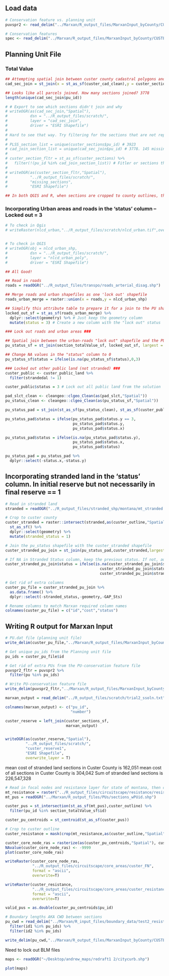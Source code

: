 

## Load data
```r

# Conservation feature vs. planning unit
puvspr2 <- read_delim("../Marxan/R_output_files/MarxanInput_byCounty/CUSTER/puvspr2.dat",delim = " ")

# Conservation features
spec <- read_delim("../Marxan/R_output_files/MarxanInput_byCounty/CUSTER/spec.dat", delim = " ")

```


## Planning Unit File
### Total Value
```r


## Attempting spatial join between custer county cadastral polygons and custer section polygons
cad_sec_join = st_join(x = st_as_sf(custer_cad_clean),y = custer_sections_sf, largest = T)

## Looks like all parcels joined. How many sections joined? 3778
length(unique(cad_sec_join$pu_id))

# # Export to see which sections didn't join and why
# writeOGR(as(cad_sec_join,"Spatial"),
#          dsn = "../R_output_files/scratch/",
#          layer = "cad_sec_join",
#          driver = "ESRI Shapefile")
# 
# Hard to see that way. Try filtering for the sections that are not represented in the original section file
# 
# PLSS_section_list = unique(custer_sections$pu_id) # 3923
# cad_join_section_list = unique(cad_sec_join$pu_id) # 3778. 145 missing
# 
# custer_section_fltr = st_as_sf(custer_sections) %>% 
#   filter(!(pu_id %in% cad_join_section_list)) # Fitler or sections that don't overlap 145
# 
# writeOGR(as(custer_section_fltr,"Spatial"),
#          "../R_output_files/scratch/",
#          "missing_sections",
#          "ESRI Shapefile")

## In both QGIS and R, when sections are cropped to county outlines, the programs keep the borders of some sections that are primarily in adjacent counties. When viewed in QGIS, this looks like lines right along the border, not complete sections. Therefore, it is a good thing that these sections are not brought in with the join as they should be dropped.

```

### Incorporating Urban areas and roads in the 'status' column -- Locked out = 3
```r
  

# To check in Qgis
# writeRaster(nlcd_urban,"../R_output_files/scratch/nlcd_urban.tif",overwrite=T)


# To check in QGIS
# writeOGR(obj = nlcd_urban_shp,
#          dsn = "../R_output_files/scratch/",
#          layer = "nlcd_urban_poly",
#          driver = "ESRI Shapefile")

## All Good!

## Read in roads
roads = readOGR("../R_output_files/transpo/roads_arterial_disag.shp")

## Merge roads and urban shapefiles as one 'lock out' shapefile
roads_urban_merge = raster::union(x = roads,y = nlcd_urban_shp)

## Simplify this attribute table to prepare it for a join to the PU shapefile
locked_out_sf = st_as_sf(roads_urban_merge) %>% 
  dplyr::select(geometry) %>% # Just keep the geometry column
  mutate(status = 3) # Create a new column with the "lock out" status

### Lock out roads and urban areas ###

## Spatial join between the urban-roads "lock out" shapefile and the PU shapefile
pu_status_sf = st_join(section_totalValue_sf, locked_out_sf, largest = T)

## Change NA values in the "status" column to 0
pu_status_sf$status = ifelse(is.na(pu_status_sf$status),0,3)

### Locked out other public land (not stranded) ###
custer_public <- custer_public_land %>% 
  filter(strandedal != 1)

custer_public$status = 3 # Lock out all public land from the solution

pad_slct_clean <- cleangeo::clgeo_Clean(as(pad_slct,"Spatial"))
pu_status_clean <- cleangeo::clgeo_Clean(as(pu_status_sf,"Spatial"))

pu_status_pad = st_join(st_as_sf(pu_status_clean), st_as_sf(custer_public),largest=T,suffix = c(".PU",".nonstranded"))

pu_status_pad$status = ifelse(pu_status_pad$status.y == 3,
                              pu_status_pad$status.y, 
                              pu_status_pad$status.x)

pu_status_pad$status = ifelse(is.na(pu_status_pad$status.y),
                              pu_status_pad$status.x,
                              pu_status_pad$status)

pu_status_pad = pu_status_pad %>% 
  dplyr::select(-status.x,-status.y)
```

## Incorporating stranded land in the 'status' column. In initial reserve but not necessarily in final reserve == 1
```r

# Read in stranded land
stranded = readOGR("../R_output_files/stranded_shp/montana/mt_stranded.shp")

# Crop to custer county
custer_stranded = raster::intersect(stranded,as(custer_outline,"Spatial")) %>% 
  st_as_sf() %>% 
  dplyr::select(geometry) %>% 
  mutate(stranded_status = 1)

# Join the pu_status shapefile with the custer_stranded shapefile
custer_stranded_pu_join = st_join(pu_status_pad,custer_stranded,largest = T)

# If NA in Stranded Status column, keep the previous status. If not, aquire the stranded status
custer_stranded_pu_join$status = ifelse(is.na(custer_stranded_pu_join$stranded_status),
                                          custer_stranded_pu_join$status,
                                          custer_stranded_pu_join$stranded_status)

# Get rid of extra columns
custer_pu_file = custer_stranded_pu_join %>% 
  as.data.frame() %>% 
  dplyr::select(-stranded_status,-geometry,-GAP_Sts)

# Rename columns to match Marxan required column names
colnames(custer_pu_file) = c("id","cost","status")
```


## Writing R output for Marxan Input
```r

# PU.dat file (planning unit file)
write_delim(custer_pu_file,"../Marxan/R_output_files/MarxanInput_byCounty/CUSTER/pu.dat",delim = " ")

# Get unique pu_ids from the Planning unit file
pu_ids = custer_pu_file$id

# Get rid of extra PUs from the PU-conservation feature file
puvspr2_fltr = puvspr2 %>% 
  filter(pu %in% pu_ids)

# Write PU-conservation feature file
write_delim(puvspr2_fltr,"../Marxan/R_output_files/MarxanInput_byCounty/CUSTER/puvspr2.dat",delim = " ")
```

```r

marxan_output = read_delim("../R_output_files/scratch/trial2_ssoln.txt",",")

colnames(marxan_output) <- c("pu_id",
                             "number")

custer_reserve = left_join(custer_sections_sf,
                           marxan_output)


writeOGR(as(custer_reserve,"Spatial"),
         "../R_output_files/scratch/",
         "custer_reserve1",
         "ESRI Shapefile",
         overwrite_layer = T)
```

mean cost of stranded land sections in Custer County is 162,051
mean cost of all sections in Custer County is 304,042 
Sum of stranded land sections is 226,547,328

```r
# Read in focal nodes and resistance layer for state of montana, then clip to custer county
mt_resistance = raster("../R_output_files/circuitscape/resistance/resistance_final.asc")
mt_pus = readOGR("../Marxan/R_output_files/PUs/sections_wPUid.shp")

custer_pus = st_intersection(st_as_sf(mt_pus),custer_outline) %>% 
  filter(pu_id %in% section_totalValue_sf$id)

custer_pu_centroids = st_centroid(st_as_sf(custer_pus))

# Crop to custer outline
custer_resistance = mask(crop(mt_resistance,as(custer_outline,"Spatial")),as(custer_outline,"Spatial"))

custer_core_node_ras = rasterize(as(custer_pu_centroids,"Spatial"), custer_resistance, field = 'pu_id', background = NA)
NAvalue(custer_core_node_ras) <- -9999
plot(custer_core_node_ras)

writeRaster(custer_core_node_ras,
            "../R_output_files/circuitscape/core_areas/custer_FN",
            format = "ascii",
            overwrite=T)

writeRaster(custer_resistance,
            "../R_output_files/circuitscape/core_areas/custer_resistance",
            format = "ascii",
            overwrite=T)
```

```r
valid_pus = as.double(custer_pu_centroids$pu_id)

# Boundary lengths AKA CWD between sections
pu_cwd = read_delim("../Marxan/R_input_files/boundary_data/test2_resistances_3columns.txt"," ") %>% 
  filter(id1 %in% pu_ids) %>% 
  filter(id2 %in% pu_ids)

write_delim(pu_cwd,"../Marxan/R_output_files/MarxanInput_byCounty/CUSTER/boundary.dat",delim = " ")

```
Need to lock out BLM files

```r
maps <- readOGR("~/Desktop/andrew_maps/redraft1 2/citycurb.shp")

plot(maps)
```

